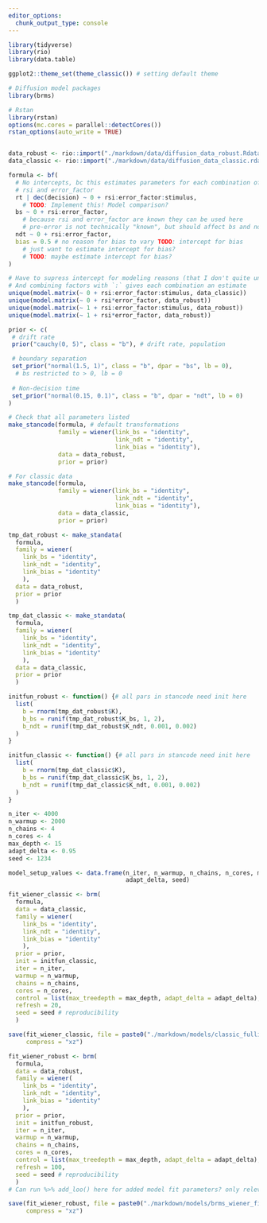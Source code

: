```yaml
---
editor_options:
  chunk_output_type: console
---
```

```r
library(tidyverse)
library(rio)
library(data.table)

ggplot2::theme_set(theme_classic()) # setting default theme

# Diffusion model packages
library(brms)

# Rstan
library(rstan)
options(mc.cores = parallel::detectCores())
rstan_options(auto_write = TRUE)

```

```r

```

```r
data_robust <- rio::import("./markdown/data/diffusion_data_robust.Rdata")
data_classic <- rio::import("./markdown/data/diffusion_data_classic.rdata")
```

```r
formula <- bf(
  # No intercepts, bc this estimates parameters for each combination of
  # rsi and error_factor
  rt | dec(decision) ~ 0 + rsi:error_factor:stimulus,
    # TODO: Implement this! Model comparison?
  bs ~ 0 + rsi:error_factor,
    # because rsi and error_factor are known they can be used here
    # pre-error is not technically "known", but should affect bs and ndt nonetheless
  ndt ~ 0 + rsi:error_factor,
  bias = 0.5 # no reason for bias to vary TODO: intercept for bias
    # just want to estimate intercept for bias?
    # TODO: maybe estimate intercept for bias? 
)
```

```r
# Have to supress intercept for modeling reasons (that I don't quite understand myself)
# And combining factors with `:` gives each combination an estimate
unique(model.matrix(~ 0 + rsi:error_factor:stimulus, data_classic))
unique(model.matrix(~ 0 + rsi*error_factor, data_robust))
unique(model.matrix(~ 1 + rsi:error_factor:stimulus, data_robust))
unique(model.matrix(~ 1 + rsi*error_factor, data_robust))
```
```r
prior <- c(
 # drift rate
 prior("cauchy(0, 5)", class = "b"), # drift rate, population

 # boundary separation
 set_prior("normal(1.5, 1)", class = "b", dpar = "bs", lb = 0), 
  # bs restricted to > 0, lb = 0
 
 # Non-decision time
 set_prior("normal(0.15, 0.1)", class = "b", dpar = "ndt", lb = 0)
)
```

```r
# Check that all parameters listed
make_stancode(formula, # default transformations
              family = wiener(link_bs = "identity", 
                              link_ndt = "identity",
                              link_bias = "identity"),
              data = data_robust, 
              prior = prior)

# For classic data
make_stancode(formula, 
              family = wiener(link_bs = "identity", 
                              link_ndt = "identity",
                              link_bias = "identity"),
              data = data_classic, 
              prior = prior)
```

```r
tmp_dat_robust <- make_standata(
  formula, 
  family = wiener(
    link_bs = "identity", 
    link_ndt = "identity",
    link_bias = "identity"
    ),
  data = data_robust,
  prior = prior
  )

tmp_dat_classic <- make_standata(
  formula, 
  family = wiener(
    link_bs = "identity", 
    link_ndt = "identity",
    link_bias = "identity"
    ),
  data = data_classic,
  prior = prior
  )

```

```r
initfun_robust <- function() {# all pars in stancode need init here
  list(
    b = rnorm(tmp_dat_robust$K), 
    b_bs = runif(tmp_dat_robust$K_bs, 1, 2),
    b_ndt = runif(tmp_dat_robust$K_ndt, 0.001, 0.002)
  )
}

initfun_classic <- function() {# all pars in stancode need init here
  list(
    b = rnorm(tmp_dat_classic$K),
    b_bs = runif(tmp_dat_classic$K_bs, 1, 2),
    b_ndt = runif(tmp_dat_classic$K_ndt, 0.001, 0.002)
  )
}
```

```r
n_iter <- 4000
n_warmup <- 2000
n_chains <- 4
n_cores <- 4
max_depth <- 15
adapt_delta <- 0.95
seed <- 1234

model_setup_values <- data.frame(n_iter, n_warmup, n_chains, n_cores, max_depth,
                                 adapt_delta, seed)
```

```r
fit_wiener_classic <- brm(
  formula, 
  data = data_classic,
  family = wiener(
    link_bs = "identity", 
    link_ndt = "identity",
    link_bias = "identity"
    ),
  prior = prior, 
  init = initfun_classic,
  iter = n_iter, 
  warmup = n_warmup, 
  chains = n_chains,
  cores = n_cores, 
  control = list(max_treedepth = max_depth, adapt_delta = adapt_delta),
  refresh = 20,
  seed = seed # reproducibility
  )
```

```r
save(fit_wiener_classic, file = paste0("./markdown/models/classic_fullinter_rsi_err_", Sys.Date(), ".rda"),
     compress = "xz")
```

```r
fit_wiener_robust <- brm(
  formula, 
  data = data_robust,
  family = wiener(
    link_bs = "identity", 
    link_ndt = "identity",
    link_bias = "identity"
    ),
  prior = prior, 
  init = initfun_robust,
  iter = n_iter, 
  warmup = n_warmup, 
  chains = n_chains,
  cores = n_cores, 
  control = list(max_treedepth = max_depth, adapt_delta = adapt_delta),
  refresh = 100,
  seed = seed # reproducibility
  )
# Can run %>% add_loo() here for added model fit parameters? only relevant for model comparison?
```

```r
save(fit_wiener_robust, file = paste0("./markdown/models/brms_wiener_fit_robust_", Sys.Date(), ".rda"),
     compress = "xz")
```
